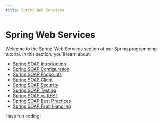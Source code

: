 ```yaml
---
title: Spring Web Services
---
```


# Spring Web Services

Welcome to the Spring Web Services section of our Spring programming tutorial. In this section, you'll learn about:

- [Spring SOAP Introduction](./0-spring-soap-introduction.mdx)
- [Spring SOAP Configuration](./1-spring-soap-configuration.mdx)
- [Spring SOAP Endpoints](./2-spring-soap-endpoints.mdx)
- [Spring SOAP Client](./3-spring-soap-client.mdx)
- [Spring SOAP Security](./4-spring-soap-security.mdx)
- [Spring SOAP Testing](./5-spring-soap-testing.mdx)
- [Spring SOAP vs REST](./6-spring-soap-vs-rest.mdx)
- [Spring SOAP Best Practices](./7-spring-soap-best-practices.mdx)
- [Spring SOAP Fault Handling](./8-spring-soap-fault-handling.mdx)

Have fun coding!